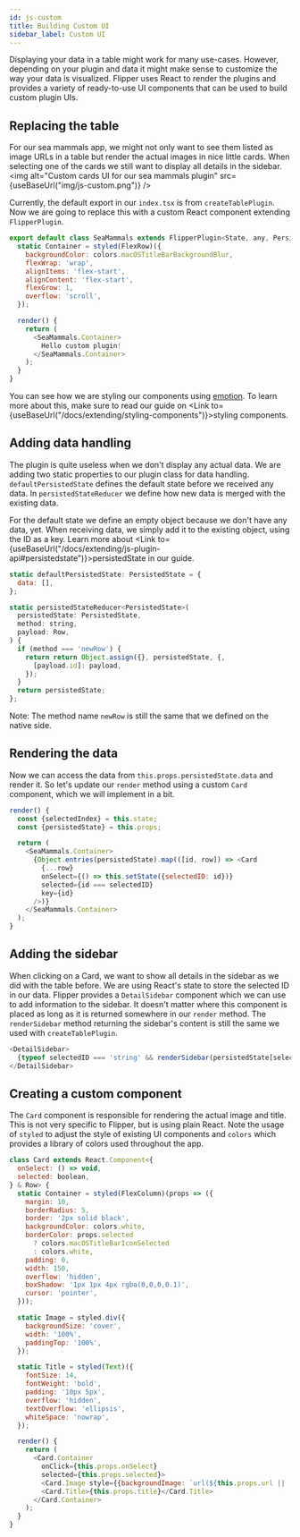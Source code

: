 ```yaml
---
id: js-custom
title: Building Custom UI
sidebar_label: Custom UI
---
```


Displaying your data in a table might work for many use-cases. However, depending on your plugin and data it might make sense to customize the way your data is visualized. Flipper uses React to render the plugins and provides a variety of ready-to-use UI components that can be used to build custom plugin UIs.

## Replacing the table

For our sea mammals app, we might not only want to see them listed as image URLs in a table but render the actual images in nice little cards. When selecting one of the cards we still want to display all details in the sidebar.
<img alt="Custom cards UI for our sea mammals plugin" src={useBaseUrl("img/js-custom.png")} />

Currently, the default export in our `index.tsx` is from `createTablePlugin`. Now we are going to replace this with a custom React component extending `FlipperPlugin`.

```js
export default class SeaMammals extends FlipperPlugin<State, any, PersistedState> {
  static Container = styled(FlexRow)({
    backgroundColor: colors.macOSTitleBarBackgroundBlur,
    flexWrap: 'wrap',
    alignItems: 'flex-start',
    alignContent: 'flex-start',
    flexGrow: 1,
    overflow: 'scroll',
  });

  render() {
    return (
      <SeaMammals.Container>
        Hello custom plugin!
      </SeaMammals.Container>
    );
  }
}
```

You can see how we are styling our components using [emotion](https://emotion.sh/). To learn more about this, make sure to read our guide on <Link to={useBaseUrl("/docs/extending/styling-components")}>styling components</Link>.

## Adding data handling

The plugin is quite useless when we don't display any actual data. We are adding two static properties to our plugin class for data handling. `defaultPersistedState` defines the default state before we received any data. In `persistedStateReducer` we define how new data is merged with the existing data.

For the default state we define an empty object because we don't have any data, yet. When receiving data, we simply add it to the existing object, using the ID as a key. Learn more about <Link to={useBaseUrl("/docs/extending/js-plugin-api#persistedstate")}>persistedState</Link> in our guide.

```js
static defaultPersistedState: PersistedState = {
  data: [],
};

static persistedStateReducer<PersistedState>(
  persistedState: PersistedState,
  method: string,
  payload: Row,
) {
  if (method === 'newRow') {
    return return Object.assign({}, persistedState, {,
      [payload.id]: payload,
    });
  }
  return persistedState;
};
```

Note: The method name `newRow` is still the same that we defined on the native side.

## Rendering the data

Now we can access the data from `this.props.persistedState.data` and render it. So let's update our `render` method using a custom `Card` component, which we will implement in a bit.

```js
render() {
  const {selectedIndex} = this.state;
  const {persistedState} = this.props;

  return (
    <SeaMammals.Container>
      {Object.entries(persistedState).map(([id, row]) => <Card
        {...row}
        onSelect={() => this.setState({selectedID: id})}
        selected={id === selectedID}
        key={id}
      />)}
    </SeaMammals.Container>
  );
}
```

## Adding the sidebar

When clicking on a Card, we want to show all details in the sidebar as we did with the table before. We are using React's state to store the selected ID in our data. Flipper provides a `DetailSidebar` component which we can use to add information to the sidebar. It doesn't matter where this component is placed as long as it is returned somewhere in our `render` method. The `renderSidebar` method returning the sidebar's content is still the same we used with `createTablePlugin`.

```js
<DetailSidebar>
  {typeof selectedID === 'string' && renderSidebar(persistedState[selectedID])}
</DetailSidebar>
```


## Creating a custom component

The `Card` component is responsible for rendering the actual image and title. This is not very specific to Flipper, but is using plain React. Note the usage of `styled` to adjust the style of existing UI components and `colors` which provides a library of colors used throughout the app.

```js
class Card extends React.Component<{
  onSelect: () => void,
  selected: boolean,
} & Row> {
  static Container = styled(FlexColumn)(props => ({
    margin: 10,
    borderRadius: 5,
    border: '2px solid black',
    backgroundColor: colors.white,
    borderColor: props.selected
      ? colors.macOSTitleBarIconSelected
      : colors.white,
    padding: 0,
    width: 150,
    overflow: 'hidden',
    boxShadow: '1px 1px 4px rgba(0,0,0,0.1)',
    cursor: 'pointer',
  }));

  static Image = styled.div({
    backgroundSize: 'cover',
    width: '100%',
    paddingTop: '100%',
  });

  static Title = styled(Text)({
    fontSize: 14,
    fontWeight: 'bold',
    padding: '10px 5px',
    overflow: 'hidden',
    textOverflow: 'ellipsis',
    whiteSpace: 'nowrap',
  });

  render() {
    return (
      <Card.Container
        onClick={this.props.onSelect}
        selected={this.props.selected}>
        <Card.Image style={{backgroundImage: `url(${this.props.url || ''})`}} />
        <Card.Title>{this.props.title}</Card.Title>
      </Card.Container>
    );
  }
}
```
